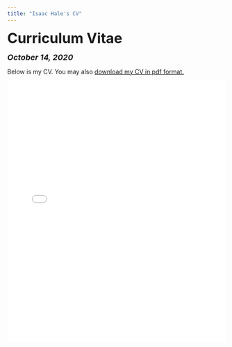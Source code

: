 ```yaml
---
title: "Isaac Hale's CV"
---
```


<head>

<!-- Global site tag (gtag.js) - Google Analytics -->
<script async src="https://www.googletagmanager.com/gtag/js?id=UA-140699540-1"></script>
<script>
  window.dataLayer = window.dataLayer || [];
  function gtag(){dataLayer.push(arguments);}
  gtag('js', new Date());

  gtag('config', 'UA-140699540-1');
</script>
</head>


<font size="+3"><b>Curriculum Vitae</b></font>

<font size="+1"><b><i>October 14, 2020</b></i></font>

<html>
Below is my CV. You may also <a href="files/Isaac Hale CV 10-14-20.pdf">download my CV in pdf format.</a>

<embed src="files/Isaac Hale CV 10-14-20.pdf" type="application/pdf" width="100%" height="600px" />
</body>
</html>
